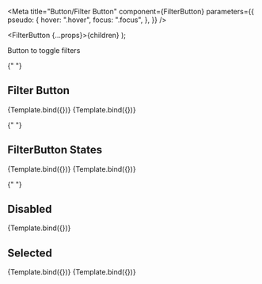 

<Meta
  title="Button/Filter Button"
  component={FilterButton}
  parameters={{
    pseudo: {
      hover: ".hover",
      focus: ".focus",
    },
  }}
/>

  <FilterButton {...props}>{children}</FilterButton>
);

<Canvas columns={1} withSource="open" withToolbar>
  <Title>Filter Button</Title>
  <Subtitle>Button to toggle filters</Subtitle>

{" "}
<h2>Filter Button</h2>
<Story
  name="Filter Button Text"
  args={{
    option: {
      name: "opt1",
      selected: false,
    },
    options: [
      {
        name: "opt2",
        selected: true,
      },
      {
        name: "opt3",
        selected: false,
      },
    ],
  }}
>
  {Template.bind({})}
</Story>
<Story
  name="Filter Button Icon Before"
  args={{
    option: {
      name: "opt1",
      selected: false,
    },
    options: [
      {
        name: "opt2",
        selected: false,
      },
      {
        name: "opt3",
        selected: false,
      },
    ],
  }}
>
  {Template.bind({})}
</Story>

{" "}
<h2>FilterButton States</h2>
<Story
  name="Filter Button Hover"
  args={{
    className: "hover",
    option: {
      name: "opt1",
      selected: false,
    },
    options: [
      {
        name: "opt2",
        selected: false,
      },
      {
        name: "opt3",
        selected: false,
      },
    ],
  }}
>
  {Template.bind({})}
</Story>
<Story
  name="Filter Button Focus"
  args={{
    className: "focus",
    option: {
      name: "opt1",
      selected: false,
    },
    options: [
      {
        name: "opt2",
        selected: false,
      },
      {
        name: "opt3",
        selected: false,
      },
    ],
  }}
>
  {Template.bind({})}
</Story>

{" "}
<h2>Disabled</h2>
<Story
  name="Filter Button Disabled"
  args={{
    option: {
      name: "opt1",
      selected: false,
    },
    options: [
      {
        name: "opt2",
        selected: false,
      },
      {
        name: "opt3",
        selected: false,
      },
    ],
    disabled: true,
  }}
>
  {Template.bind({})}
</Story>

  <h2>Selected</h2>
  <Story
    name="Filter Button Active"
    args={{
      option: {
        name: "opt1",
        selected: true,
      },
      options: [
        {
          name: "opt2",
          selected: false,
        },
        {
          name: "opt3",
          selected: false,
        },
      ],
    }}
  >
    {Template.bind({})}
  </Story>
  <Story
    name="Filter Button Active Hover"
    args={{
      className: "hover",
      option: {
        name: "opt1",
        selected: true,
      },
      options: [
        {
          name: "opt2",
          selected: false,
        },
        {
          name: "opt3",
          selected: false,
        },
      ],
    }}
  >
    {Template.bind({})}
  </Story>
</Canvas>
